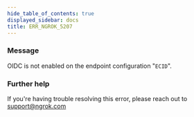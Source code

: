 ```yaml
---
hide_table_of_contents: true
displayed_sidebar: docs
title: ERR_NGROK_5207
---
```


### Message

OIDC is not enabled on the endpoint configuration "`ECID`".

<ErrorDetails />

### Further help

If you're having trouble resolving this error, please reach out to [support@ngrok.com](mailto:support@ngrok.com?subject=Help%20with%20ERR_NGROK_5207)
